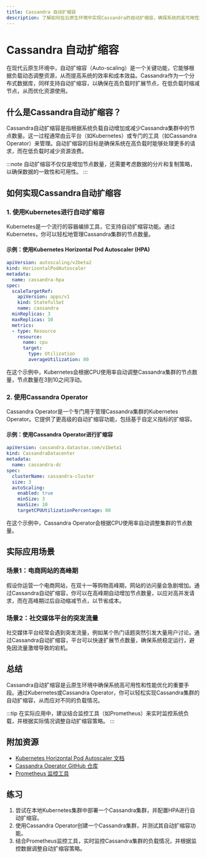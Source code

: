 ```yaml
---
title: Cassandra 自动扩缩容
description: 了解如何在云原生环境中实现Cassandra的自动扩缩容，确保系统的高可用性和性能优化。
---
```


# Cassandra 自动扩缩容

在现代云原生环境中，自动扩缩容（Auto-scaling）是一个关键功能，它能够根据负载动态调整资源，从而提高系统的效率和成本效益。Cassandra作为一个分布式数据库，同样支持自动扩缩容，以确保在高负载时扩展节点，在低负载时缩减节点，从而优化资源使用。

## 什么是Cassandra自动扩缩容？

Cassandra自动扩缩容是指根据系统负载自动增加或减少Cassandra集群中的节点数量。这一过程通常由云平台（如Kubernetes）或专门的工具（如Cassandra Operator）来管理。自动扩缩容的目标是确保系统在高负载时能够处理更多的请求，而在低负载时减少资源浪费。

:::note
自动扩缩容不仅仅是增加节点数量，还需要考虑数据的分片和复制策略，以确保数据的一致性和可用性。
:::

## 如何实现Cassandra自动扩缩容

### 1. 使用Kubernetes进行自动扩缩容

Kubernetes是一个流行的容器编排工具，它支持自动扩缩容功能。通过Kubernetes，你可以轻松地管理Cassandra集群的节点数量。

#### 示例：使用Kubernetes Horizontal Pod Autoscaler (HPA)

```yaml
apiVersion: autoscaling/v2beta2
kind: HorizontalPodAutoscaler
metadata:
  name: cassandra-hpa
spec:
  scaleTargetRef:
    apiVersion: apps/v1
    kind: StatefulSet
    name: cassandra
  minReplicas: 3
  maxReplicas: 10
  metrics:
  - type: Resource
    resource:
      name: cpu
      target:
        type: Utilization
        averageUtilization: 80
```

在这个示例中，Kubernetes会根据CPU使用率自动调整Cassandra集群的节点数量，节点数量在3到10之间浮动。

### 2. 使用Cassandra Operator

Cassandra Operator是一个专门用于管理Cassandra集群的Kubernetes Operator。它提供了更高级的自动扩缩容功能，包括基于自定义指标的扩缩容。

#### 示例：使用Cassandra Operator进行扩缩容

```yaml
apiVersion: cassandra.datastax.com/v1beta1
kind: CassandraDatacenter
metadata:
  name: cassandra-dc
spec:
  clusterName: cassandra-cluster
  size: 3
  autoScaling:
    enabled: true
    minSize: 3
    maxSize: 10
    targetCPUUtilizationPercentage: 80
```

在这个示例中，Cassandra Operator会根据CPU使用率自动调整集群的节点数量。

## 实际应用场景

### 场景1：电商网站的高峰期

假设你运营一个电商网站，在双十一等购物高峰期，网站的访问量会急剧增加。通过Cassandra自动扩缩容，你可以在高峰期自动增加节点数量，以应对高并发请求，而在高峰期过后自动缩减节点，以节省成本。

### 场景2：社交媒体平台的突发流量

社交媒体平台经常会遇到突发流量，例如某个热门话题突然引发大量用户讨论。通过Cassandra自动扩缩容，平台可以快速扩展节点数量，确保系统稳定运行，避免因流量激增导致的宕机。

## 总结

Cassandra自动扩缩容是云原生环境中确保系统高可用性和性能优化的重要手段。通过Kubernetes或Cassandra Operator，你可以轻松实现Cassandra集群的自动扩缩容，从而应对不同的负载情况。

:::tip
在实际应用中，建议结合监控工具（如Prometheus）来实时监控系统负载，并根据实际情况调整自动扩缩容策略。
:::

## 附加资源

- [Kubernetes Horizontal Pod Autoscaler 文档](https://kubernetes.io/docs/tasks/run-application/horizontal-pod-autoscale/)
- [Cassandra Operator GitHub 仓库](https://github.com/datastax/cass-operator)
- [Prometheus 监控工具](https://prometheus.io/)

## 练习

1. 尝试在本地Kubernetes集群中部署一个Cassandra集群，并配置HPA进行自动扩缩容。
2. 使用Cassandra Operator创建一个Cassandra集群，并测试其自动扩缩容功能。
3. 结合Prometheus监控工具，实时监控Cassandra集群的负载情况，并根据监控数据调整自动扩缩容策略。
